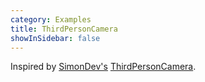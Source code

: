 ```yaml
---
category: Examples
title: ThirdPersonCamera
showInSidebar: false
---
```


Inspired by [SimonDev's](https://twitter.com/iced_coffee_dev) [ThirdPersonCamera](https://github.com/simondevyoutube/ThreeJS_Tutorial_ThirdPersonCamera).

<Example path="camera/third-person-camera" />
